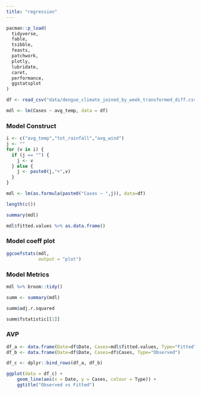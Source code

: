 ```yaml
---
title: "regression"
---
```


```r
pacman::p_load(
  tidyverse,
  fable,
  tsibble,
  feasts,
  patchwork,
  plotly,
  lubridate,
  caret,
  performance,
  ggstatsplot
)
```

```r
df <- read_csv("data/dengue_climate_joined_by_week_transformed_diff.csv")
```

```r
mdl <- lm(Cases ~ avg_temp, data = df)
```

### Model Construct

```r
i <- c("avg_temp","tot_rainfall","avg_wind")
j <- ""
for (v in i) {
  if (j == "") {
    j <- v
  } else {
    j <- paste0(j,"+",v)
  }
}

mdl <- lm(as.formula(paste0("Cases ~ ",j)), data=df)
```

```r
length(c())
```

```r
summary(mdl)
```

```r
mdl$fitted.values %>% as.data.frame()
```

### Model coeff plot

```r
ggcoefstats(mdl, 
            output = "plot")
```

### Model Metrics

```r
mdl %>% broom::tidy()
```

```r
summ <- summary(mdl)

summ$adj.r.squared
```

```r
summ$fstatistic[[1]]
```

### AVP

```r
df_a <- data.frame(Date=df$Date, Cases=mdl$fitted.values, Type="Fitted")
df_b <- data.frame(Date=df$Date, Cases=df$Cases, Type="Observed")

df_c <- dplyr::bind_rows(df_a, df_b)

ggplot(data = df_c) +
    geom_line(aes(x = Date, y = Cases, colour = Type)) +
    ggtitle("Observed vs Fitted")
```
